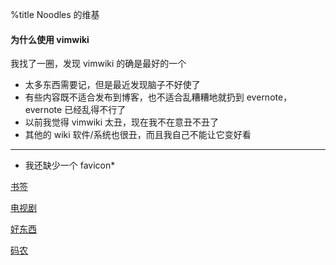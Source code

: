 %title Noodles 的维基

==== 为什么使用 vimwiki ====
我找了一圈，发现 vimwiki 的确是最好的一个
* 太多东西需要记，但是最近发现脑子不好使了
* 有些内容既不适合发布到博客，也不适合乱糟糟地就扔到 evernote，evernote 已经乱得不行了
* 以前我觉得 vimwiki 太丑，现在我不在意丑不丑了
* 其他的 wiki 软件/系统也很丑，而且我自己不能让它变好看

----

*我还缺少一个 favicon*

[[bookmarks|书签]]

[[tv|电视剧]]

[[things-worth-paying-for|好东西]]

[[software-development|码农]]
